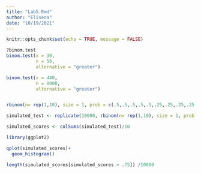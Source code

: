 ```yaml
---
title: "Lab5.Rmd"
author: "Elisena"
date: "10/19/2021"
---
```


```r

knitr::opts_chunk$set(echo = TRUE, message = FALSE)

```



```r
?binom.test
binom.test(x = 30,
           n = 50,
           alternative = "greater")

```


```r

binom.test(x = 440,
           n = 8000,
           alternative = "greater")



```


```r


rbinom(n= rep(1,10), size = 1, prob = c(.5,.5,.5,.5,.5,.25,.25,.25,.25,.25) )

simulated_test <- replicate(10000, rbinom(n= rep(1,10), size = 1, prob = c(.5,.5,.5,.5,.5,.25,.25,.25,.25,.25) ))

simulated_scores <- colSums(simulated_test)/10

library(ggplot2)

qplot(simulated_scores)+
  geom_histogram()

length(simulated_scores[simulated_scores > .75]) /10000


```